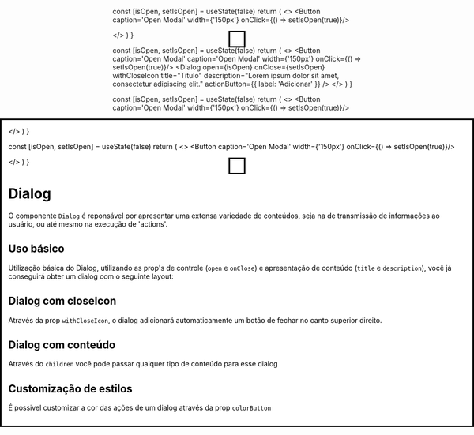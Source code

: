 

<Meta title="Data Display/Dialog" component={Dialog} />

  const [isOpen, setIsOpen] = useState(false)
  return (
    <>
      <Button caption='Open Modal' width={'150px'} onClick={() => setIsOpen(true)}/>
      <Dialog
        width={792}
        open={isOpen}
        onClose={setIsOpen}
        title="Título"
        description="Lorem ipsum dolor sit amet, consectetur adipiscing elit."
        colorButton='#424242'
      >
        <TextField name='base' label='Default' placeholder='Default' mr={5} />
        <TextField name='base' label='Default' placeholder='Default' />
      </Dialog>
    </>
  )
}

  const [isOpen, setIsOpen] = useState(false)
  return (
    <>
      <Button caption='Open Modal' caption='Open Modal' width={'150px'} onClick={() => setIsOpen(true)}/>
      <Dialog
        open={isOpen}
        onClose={setIsOpen}
        withCloseIcon
        title="Título"
        description="Lorem ipsum dolor sit amet, consectetur adipiscing elit."
        actionButton={{
          label: 'Adicionar'
        }}
      />
    </>
  )
}

  const [isOpen, setIsOpen] = useState(false)
  return (
    <>
      <Button caption='Open Modal' width={'150px'} onClick={() => setIsOpen(true)}/>
      <Dialog
        open={isOpen}
        onClose={setIsOpen}
        title="Título"
        description="Lorem ipsum dolor sit amet, consectetur adipiscing elit."
      />
    </>
  )
}

  const [isOpen, setIsOpen] = useState(false)
  return (
    <>
      <Button caption='Open Modal' width={'150px'} onClick={() => setIsOpen(true)}/>
      <Dialog
        open={isOpen}
        onClose={setIsOpen}
        title="Título"
        description="Lorem ipsum dolor sit amet, consectetur adipiscing elit."
      >
        <TextField name='base' label='Default'  placeholder='Default' />
      </Dialog>
    </>
  )
}

# Dialog

O componente `Dialog` é reponsável por apresentar uma extensa variedade de conteúdos, seja na de transmissão de informações ao usuário, ou até mesmo na execução de 'actions'.


## Uso básico

Utilização básica do Dialog, utilizando as prop's de controle (`open` e `onClose`) e apresentação de conteúdo (`title` e `description`), você já conseguirá obter um dialog com o seguinte layout:

<Canvas>
  <Story name="Título e Descrição" parameters={{
    design: {
      type: 'figma',
      url: 'https://www.figma.com/file/O3bKxIcsj2rc1FNIRclJyT/Saturn-System?node-id=2065%3A245'
    }
  }}>
    <ThemeProvider>
      <DialogTitleDescription />
    </ThemeProvider>
  </Story>
</Canvas>

## Dialog com closeIcon

Através da prop `withCloseIcon`, o dialog adicionará automaticamente um botão de fechar no canto superior direito.

<Canvas>
  <Story name="Close Icon" parameters={{
    design: {
      type: 'figma',
      url: 'https://www.figma.com/file/O3bKxIcsj2rc1FNIRclJyT/Saturn-System?node-id=2065%3A245'
    }
  }}>
    <ThemeProvider>
      <DialogCloseIcon />
    </ThemeProvider>
  </Story>
</Canvas>

## Dialog com conteúdo

Através do `children` você pode passar qualquer tipo de conteúdo para esse dialog

<Canvas>
  <Story name="Input" parameters={{
    design: {
      type: 'figma',
      url: 'https://www.figma.com/file/O3bKxIcsj2rc1FNIRclJyT/Saturn-System?node-id=2065%3A245'
    }
  }}>
    <ThemeProvider>
      <DialogInput />
    </ThemeProvider>
  </Story>
</Canvas>



## Customização de estilos

É possivel customizar a cor das ações de um dialog através da prop `colorButton`

<Canvas>
  <Story name="Input Duplo" parameters={{
    design: {
      type: 'figma',
      url: 'https://www.figma.com/file/O3bKxIcsj2rc1FNIRclJyT/Saturn-System?node-id=2065%3A245'
    }
  }}>
    <ThemeProvider>
      <DialogDoubleInput />
    </ThemeProvider>
  </Story>
</Canvas>



<ArgsTable of={Dialog} />
